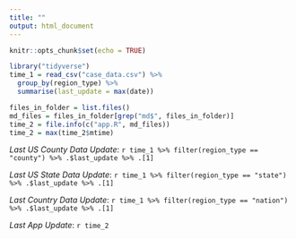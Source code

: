 ```yaml
---
title: ""
output: html_document
---
```


```r
knitr::opts_chunk$set(echo = TRUE)
```


```r
library("tidyverse")
time_1 = read_csv("case_data.csv") %>%
  group_by(region_type) %>%
  summarise(last_update = max(date))

files_in_folder = list.files()
md_files = files_in_folder[grep("md$", files_in_folder)]
time_2 = file.info(c("app.R", md_files))
time_2 = max(time_2$mtime)
```

*Last US County Data Update*: `r time_1 %>% filter(region_type == "county") %>% .$last_update %>% .[1]`

*Last US State Data Update*: `r time_1 %>% filter(region_type == "state") %>% .$last_update %>% .[1]`

*Last Country Data Update*: `r time_1 %>% filter(region_type == "nation") %>% .$last_update %>% .[1]`

*Last App Update*: `r time_2`